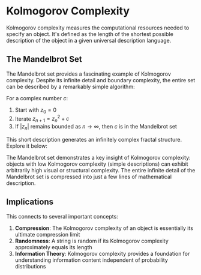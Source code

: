 # Kolmogorov Complexity

Kolmogorov complexity measures the computational resources needed to specify an object. It's defined as the length of the shortest possible description of the object in a given universal description language.

## The Mandelbrot Set

The Mandelbrot set provides a fascinating example of Kolmogorov complexity. Despite its infinite detail and boundary complexity, the entire set can be described by a remarkably simple algorithm:

For a complex number $c$:
1. Start with $z_0 = 0$
2. Iterate $z_{n+1} = z_n^2 + c$
3. If $|z_n|$ remains bounded as $n \to \infty$, then $c$ is in the Mandelbrot set

This short description generates an infinitely complex fractal structure. Explore it below:

<MandelbrotExplorer />

The Mandelbrot set demonstrates a key insight of Kolmogorov complexity: objects with low Kolmogorov complexity (simple descriptions) can exhibit arbitrarily high visual or structural complexity. The entire infinite detail of the Mandelbrot set is compressed into just a few lines of mathematical description.

## Implications

This connects to several important concepts:

1. **Compression**: The Kolmogorov complexity of an object is essentially its ultimate compression limit
2. **Randomness**: A string is random if its Kolmogorov complexity approximately equals its length
3. **Information Theory**: Kolmogorov complexity provides a foundation for understanding information content independent of probability distributions